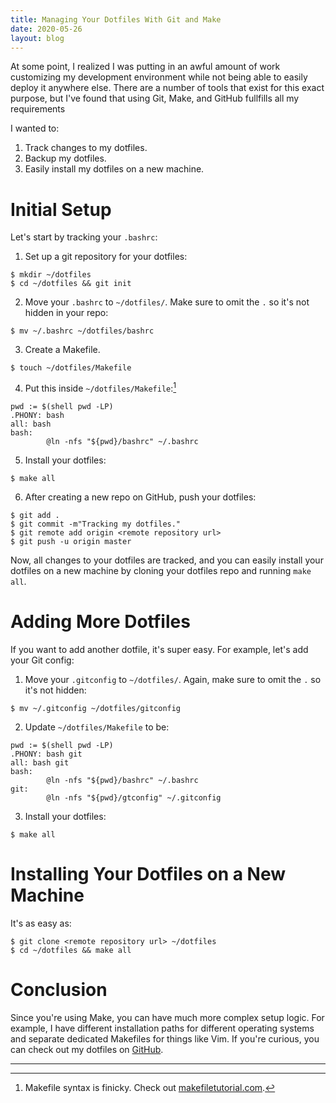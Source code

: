 ```yaml
---
title: Managing Your Dotfiles With Git and Make
date: 2020-05-26
layout: blog
---
```


At some point, I realized I was putting in an awful amount of work customizing
my development environment while not being able to easily deploy it anywhere
else. There are a number of tools that exist for this exact purpose, but I've
found that using Git, Make, and GitHub fullfills all my requirements

I wanted to:

1. Track changes to my dotfiles.
2. Backup my dotfiles.
3. Easily install my dotfiles on a new machine.


# Initial Setup

Let's start by tracking your `.bashrc`:

1. Set up a git repository for your dotfiles:
```shell
$ mkdir ~/dotfiles
$ cd ~/dotfiles && git init
```
2. Move your `.bashrc` to `~/dotfiles/`. Make sure to omit the `.` so it's not
   hidden in your repo:
```shell
$ mv ~/.bashrc ~/dotfiles/bashrc
```
3. Create a Makefile.
```shell
$ touch ~/dotfiles/Makefile
```
4. Put this inside `~/dotfiles/Makefile`:[^1]
```make
pwd := $(shell pwd -LP)
.PHONY: bash
all: bash
bash:
        @ln -nfs "${pwd}/bashrc" ~/.bashrc
```
5. Install your dotfiles:
```shell
$ make all
```
6. After creating a new repo on GitHub, push your dotfiles:
```shell
$ git add .
$ git commit -m"Tracking my dotfiles."
$ git remote add origin <remote repository url>
$ git push -u origin master
```

Now, all changes to your dotfiles are tracked, and you can easily install your
dotfiles on a new machine by cloning your dotfiles repo and running `make all`.

# Adding More Dotfiles

If you want to add another dotfile, it's super easy. For example, let's add
your Git config:

1. Move your `.gitconfig` to `~/dotfiles/`. Again, make sure to omit the `.` so
   it's not hidden:
```shell
$ mv ~/.gitconfig ~/dotfiles/gitconfig
```
2. Update `~/dotfiles/Makefile` to be:
```make
pwd := $(shell pwd -LP)
.PHONY: bash git
all: bash git
bash:
        @ln -nfs "${pwd}/bashrc" ~/.bashrc
git:
        @ln -nfs "${pwd}/gtconfig" ~/.gitconfig
```
3. Install your dotfiles:
```shell
$ make all
```

# Installing Your Dotfiles on a New Machine

It's as easy as:

```shell
$ git clone <remote repository url> ~/dotfiles
$ cd ~/dotfiles && make all
```

# Conclusion

Since you're using Make, you can have much more complex setup logic. For
example, I have different installation paths for different operating systems
and separate dedicated Makefiles for things like Vim. If you're curious, you
can check out my dotfiles on [GitHub](https://github.com/pderichai/dotfiles).

---

[^1]: Makefile syntax is finicky. Check out [makefiletutorial.com](https://makefiletutorial.com/).
